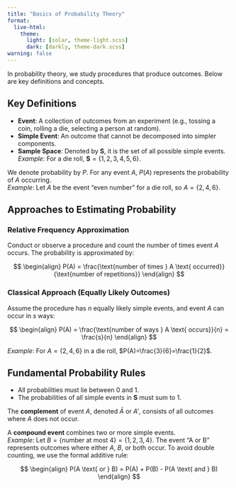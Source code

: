 ```yaml
---
title: "Basics of Probability Theory"
format: 
  live-html:
    theme:
      light: [solar, theme-light.scss]
      dark: [darkly, theme-dark.scss]
warning: false
---
```


In probability theory, we study procedures that produce outcomes. Below are key definitions and concepts.

## Key Definitions

- **Event**: A collection of outcomes from an experiment (e.g., tossing a coin, rolling a die, selecting a person at random).
- **Simple Event**: An outcome that cannot be decomposed into simpler components.
- **Sample Space**: Denoted by $\mathbf{S}$, it is the set of all possible simple events.  
  *Example*: For a die roll, $\mathbf{S} = \{1,2,3,4,5,6\}$.

We denote probability by $P$. For any event $A$, $P(A)$ represents the probability of $A$ occurring.  
*Example*: Let $A$ be the event "even number" for a die roll, so $A = \{2,4,6\}$.

## Approaches to Estimating Probability

### Relative Frequency Approximation

Conduct or observe a procedure and count the number of times event $A$ occurs. The probability is approximated by:

$$
\begin{align}
P(A) = \frac{\text{number of times } A \text{ occurred}}{\text{number of repetitions}}
\end{align}
$$

### Classical Approach (Equally Likely Outcomes)

Assume the procedure has $n$ equally likely simple events, and event $A$ can occur in $s$ ways:

$$
\begin{align}
P(A) = \frac{\text{number of ways } A \text{ occurs}}{n} = \frac{s}{n}
\end{align}
$$

*Example*: For $A = \{2,4,6\}$ in a die roll, $P(A)=\frac{3}{6}=\frac{1}{2}$.

## Fundamental Probability Rules

- All probabilities must lie between 0 and 1.
- The probabilities of all simple events in $\mathbf{S}$ must sum to 1.

The **complement** of event $A$, denoted $\bar{A}$ or $A'$, consists of all outcomes where $A$ does not occur.

A **compound event** combines two or more simple events.  
*Example*: Let $B = \{\text{number at most 4}\} = \{1,2,3,4\}$. The event "A or B" represents outcomes where either $A$, $B$, or both occur. To avoid double counting, we use the formal additive rule:

$$
\begin{align}
P(A \text{ or } B) = P(A) + P(B) - P(A \text{ and } B)
\end{align}
$$
